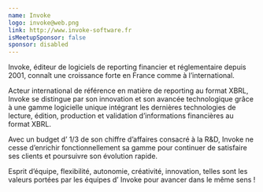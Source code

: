 ```yaml
---
name: Invoke
logo: invoke@web.png
link: http://www.invoke-software.fr
isMeetupSponsor: false
sponsor: disabled
---
```


Invoke, éditeur de logiciels de reporting financier et réglementaire depuis
2001, connaît une croissance forte en France comme à l’international.

Acteur international de référence en matière de reporting au format XBRL, Invoke
se distingue par son innovation et son avancée technologique grâce à une gamme
logicielle unique intégrant les dernières technologies de lecture, édition,
production et validation d’informations financières au format XBRL.

Avec un budget d’ 1/3 de son chiffre d’affaires consacré à la R&D, Invoke ne
cesse d’enrichir fonctionnellement sa gamme pour continuer de satisfaire ses
clients et poursuivre son évolution rapide.

Esprit d’équipe, flexibilité, autonomie, créativité, innovation, telles sont
les valeurs portées par les équipes d’ Invoke pour avancer dans le même sens !
